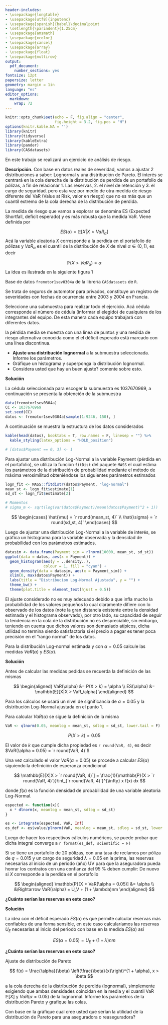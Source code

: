 ```yaml
---
header-includes:
- \usepackage{longtable}
- \usepackage[utf8]{inputenc}
- \usepackage[spanish]{babel}\decimalpoint
- \setlength{\parindent}{1.25cm}
- \usepackage{amsmath}
- \usepackage{xcolor}
- \usepackage{cancel}
- \usepackage{array}
- \usepackage{float}
- \usepackage{multirow}
output:
  pdf_document: 
    number_sections: yes
fontsize: 12pt
papersize: letter
geometry: margin = 1in
language: "es"
editor_options: 
  markdown: 
    wrap: 72
---
```


```r
knitr::opts_chunk$set(echo = F, fig.align = "center",
                      fig.height = 3.2, fig.pos = "H")
options(knitr.kable.NA = '')
library(knitr)
library(tidyverse)
library(kableExtra)
library(pander)
library(CASdatasets)
```

```{=tex}
\input{titlepage}
\thispagestyle{empty}
\tableofcontents
\newpage
\thispagestyle{empty}
\listoffigures
\newpage
```

En este trabajo se realizará un ejercicio de análisis de riesgo.

**Descripción.** Con base en datos reales de severidad, vamos a ajustar 2 distribuciones a saber: Lognormal y una distribución de Pareto. El interés se centrará en la cola derecha de la distribución de perdida de un portafolio de pólizas, a fin de relacionar 1. Las reservas, 2. el nivel de retención y 3. el cargo de seguridad. pero esta vez por medio de otra medida de riesgo diferente del VaR (Value at Risk, valor en riesgo) que no es más que un cuantil extremo de la cola derecha de la distribución de perdida.

La medida de riesgo que vamos a explorar se denomina ES (Expected Shortfall,
deficit esperado) y es más robusta que la medida VaR. Viene definida por

$$
ES(\alpha) = \mathbb{E}[X|X>VaR_\alpha]
$$
Acá la variable aleatoria $X$ corresponde a la perdida en el portafolio de pólizas y $VaR_\alpha$ es el cuantil de la distribución de $X$ de nivel $\alpha \in (0, 1)$, es decir

$$
\mathbb{P}(X>VaR_\alpha) = \alpha
$$
La idea es ilustrada en la siguiente figura 1

Base de datos `fremotor1sev0304a` de la librería `CASdatasets` de `R`.

Se trata de seguros de automotor para privados, constituye un registro de severidades con fechas de ocurrencia entre 2003 y 2004 en Francia.

Seleccione una submuestra para realizar todo el ejercicio. Acá cédula corresponde al número de cédula (informar el elegido) de cualquiera de los integrantes del equipo. De esta manera cada equipo trabajará con diferentes datos.

\begin{figure}
\begin{center}
  \includegraphics[height = 250px, width = 250px]{szsmelo.jpg}
  \caption{Un ejemplo de una distribución de pérdidas con el VaR al 95 \%}
\end{center}
\end{figure}

la pérdida media se muestra con una línea de puntos y una medida de riesgo alternativa conocida como el el déficit esperado está marcado con una línea discontinua.

\section{Punto 1}

* **Ajuste una distribución lognormal** a la submuestra seleccionada. Informe los parámetros.
* Gráfique un histograma y superponga la distribución lognormal.
* Considera usted que hay un buen ajuste? comente sobre esto.

**Solución**

La cédula seleccionada para escoger la submuestra es 1037670969, a continuación se presenta la obtención de la submuestra

```r
data(fremotor1sev0304a)
CC <- 1037670969
set.seed(CC)
datos <- fremotor1sev0304a[sample(1:9246, 150), ]
```

A continuación se muestra la estructura de los datos considerados

```r
kable(head(datos), booktabs = T, row.names = F, linesep = "") %>% 
  kable_styling(latex_options = "HOLD_position")

# [datos$Payment == 0, 3] <- 1
```

\subsection{Ajuste de una Log-Normal}

Para ajustar una distribución Log-Normal a la variable Payment (pérdida en el portafolio), se utiliza la función `fitDist` del paquete `MASS` el cual estima los parámetros de la distribución de probabilidad mediante el método de máxima verosimilitud obteniéndose los siguientes parámetros estimados

```r
logn_fit <- MASS::fitdistr(datos$Payment, "log-normal")
mean_st <- logn_fit$estimate[1]
sd_st <- logn_fit$estimate[2]

# Momentos
# sigma_m <- sqrt(log(var(datos$Payment)/mean(datos$Payment)^2 + 1))
```

$$
\begin{cases}
\hat{\mu} = `r round(mean_st, 4)` \\
\hat{\sigma} = `r round(sd_st, 4)`
\end{cases}
$$

\subsection{Histograma y densidad estimada}

Luego de ajustar una distribución Log-Normal a la variable de interés, se gráfica un histograma para la variable observada y la densidad de probabilidad con los parámetros estimados.

```r
datasim <- data.frame(Payment_sim = rlnorm(10000, mean_st, sd_st))
ggplot(data = datos, aes(x = Payment)) + 
  geom_histogram(aes(y = ..density..),
                 colour = 1, fill = "cyan") +
  geom_density(data = datasim, aes(x = Payment_sim)) +
  xlim(0, max(datos$Payment)) +
  labs(title = "Distribucion Log-Normal Ajustada", y = "") +
  theme_bw() +
  theme(plot.title = element_text(hjust = 0.5))
```

\subsection{¿Se alcanza un buen ajuste?}

El ajuste considerado no es muy adecuado debido a que infla mucho la probabilidad de los valores pequeños lo cual claramente difiere con lo observado de los datos (note la gran distancia existente entre la densidad estimada y el histograma observado), por otro lado, su capacidad de seguir la tendencia en la cola de la distribución no es despreciable, sin embargo, teniendo en cuenta que dichos valores son demasiado atípicos, dicha utilidad no termina siendo satisfactoria si el precio a pagar es tener poca precisión en el "rango normal" de los datos.

\section{Punto 2}

\subsection{Literal a)}

Para la distribución Log-normal estimada y con $\alpha = 0.05$ calcule las medidas $VaR(\alpha)$ y $ES(\alpha).$

**Solución**

Antes de calcular las medidas pedidas se recuerda la definición de las mismas

$$
\begin{aligned}
VaR(\alpha) &= P(X > k) = \alpha \\
ES(\alpha) &= \mathbb{E}[X|X > VaR_\alpha]
\end{aligned}
$$

Para los cálculos se usará un nivel de significancia de $\alpha =0.05$ y la distribución Log-Normal ajustada en el punto 1.

\subsubsection{$VaR(\alpha)$}

Para calcular $VaR(\alpha)$ se sigue la definición de la misma

```r
VaR <- qlnorm(0.05, meanlog = mean_st, sdlog = sd_st, lower.tail = F)
```

$$
P(X > k) = 0.05
$$

El valor de $k$ que cumple dicha propiedad es `r round(VaR, 4)`, es decir $VaR(\alpha = 0.05) = `r round(VaR, 4)`$

\subsubsection{$ES(\alpha) = \mathbb{E}[X|X > VaR_\alpha]$}

Una vez calculado el valor $VaR(\alpha = 0.05)$ se procede a calcular $ES(\alpha)$ siguiendo la definición de esperanza condicional 

$$
\mathbb{E}[X|X > `r round(VaR, 4)`] = \frac{1}{\mathbb{P}(X > `r round(VaR, 4)`)}\int_{`r round(VaR, 4)`}^{\infty} x f(x) dx
$$

donde $f(x)$ es la función densidad de probabilidad de una variable aleatoria Log-Normal.

```r
espected <- function(x){
  x * dlnorm(x, meanlog = mean_st, sdlog = sd_st)
}

es <- integrate(espected, VaR, Inf)
es_def <- es$value/plnorm(VaR, meanlog = mean_st, sdlog = sd_st, lower.tail = F)
```


Luego de hacer los respectivos cálculos numéricos, se puede probar que dicha integral converge a `r format(es_def, scientific = F)`

\subsection{Literal b)}

Si se tiene un portafolio de 20 pólizas, con una tasa de reclamos por póliza de $q = 0.015$ y un cargo de seguridad $\lambda = 0.05$ en la prima, las reservas necesarias al inicio de un periodo (año) UV para que la aseguradora pueda honrar los contratos con una confianza del 95 \% deben cumplir: De nuevo si $X$ corresponde a la perdida en el portafolio

$$
\begin{aligned}
\mathbb{P}[X > VaR(\alpha = 0.05)] &= \alpha \\
&\Rightarrow VaR(\alpha) = U_V + (1 + \lambda)nm
\end{aligned}
$$

**¿Cuánto serían las reservas en este caso?**

**Solución**



\subsection{Literal c)}

La idea con el déficit esperado $ES(\alpha)$ es que permite calcular reservas más confiables de una forma sensible, en este caso calcularíamos las reservas $U_E$ necesarias al inicio del periodo con base en la medida $ES(\alpha)$ así

$$
ES(\alpha = 0.05) = U_E + (1 + \lambda)nm
$$

**¿Cuánto serían las reservas en este caso?**

\section{Punto 3}

\subsection{Literal a)}

Ajuste de distribución de Pareto

$$
f(x) = \frac{\alpha}{\beta} \left(\frac{\beta}{x}\right)^{1 + \alpha}, x > \beta
$$

a la cola derecha de la distribución de perdida (lognormal), simplemente
exigiendo que ambas densidades coincidan en la media y el cuantil VaR $\mathbb{E}[X]$ y $VaR(\alpha = 0.05)$ de la lognormal. Informe los parámetros de la distribución Pareto y grafique las colas.

\subsection{Literal b)}

Con base en la gráfique cual cree usted que serían la utilidad de la distribución de Pareto para una aseguradora o reaseguradora?
















